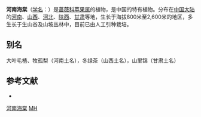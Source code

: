 {{Speciesbox
| name = 河南海棠
| status = DD
| status_system = IUCN3.1
| image =
| genus = Malus
| species = honanensis
| authority = Rehd.
}}

'''河南海棠'''（[[学名|学名]]：{{lang|la|''Malus honanensis''}}）是[[蔷薇科|蔷薇科]][[苹果属|苹果属]]的植物，是中国的特有植物。分布在[[中国大陆|中国大陆]]的[[河南|河南]]、[[山西|山西]]、[[河北|河北]]、[[陕西|陕西]]、[[甘肃|甘肃]]等地，生长于海拔800米至2,600米的地区，多生长于生山谷及山坡丛林中，目前已由人工引种栽培。

== 别名 ==
大叶毛楂、牧孤梨（河南土名），冬绿茶（山西土名），山里锦（甘肃土名）

== 参考文献 ==
<div class="references-small">
* {{cite web| url =http://www.bioinfo.cn/db05/KmzwSpecies.php?action=view&id=19064| title =河南海棠| work =《中国高等植物数据库全库》| publisher =中国科学院微生物研究所| author =昆明植物研究所| accessdate =2009-02-25| deadurl =yes| archiveurl =https://web.archive.org/web/20160305092803/http://www.bioinfo.cn/db05/KmzwSpecies.php?action=view&id=19064| archivedate =2016-03-05}}
</div>
{{Taxonbar|from=Q1953991}}

[[Category:苹果属|河南海棠]]
[[Category:IUCN红色名录数据缺乏物种|MH]]


{{植物小作品}}